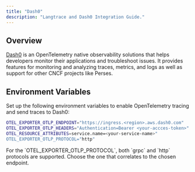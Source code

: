 ```yaml
---
title: "Dash0"
description: "Langtrace and Dash0 Integration Guide."
---
```


## Overview

[Dash0](https://www.dash0.com) is an OpenTelemetry native observability solutions that helps developers monitor their applications and troubleshoot issues. 
It provides features for monitoring and analyzing traces, metrics, and logs as well as support for other CNCF projects like Perses.

## Environment Variables

Set up the following environment variables to enable OpenTelemetry tracing and send traces to Dash0:

```bash
OTEL_EXPORTER_OTLP_ENDPOINT="https://ingress.<region>.aws.dash0.com"
OTEL_EXPORTER_OTLP_HEADERS="Authentication=Bearer <your-accces-token>"
OTEL_RESOURCE_ATTRIBUTES=service.name=<your-service-name>"
OTEL_EXPORTER_OTLP_PROTOCOL="http"
```

<Note>
  For the `OTEL_EXPORTER_OTLP_PROTOCOL`, both `grpc` and `http` protocols are
  supported. Choose the one that correlates to the chosen endpoint.
</Note>

